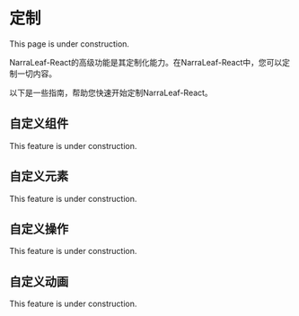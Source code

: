
# 定制

<Callout type="warning" emoji="⚠️">
    This page is under construction.
</Callout>

NarraLeaf-React的高级功能是其定制化能力。在NarraLeaf-React中，您可以定制一切内容。

以下是一些指南，帮助您快速开始定制NarraLeaf-React。

## 自定义组件

<Callout type="warning" emoji="⚠️">
    This feature is under construction.
</Callout>

## 自定义元素

<Callout type="warning" emoji="⚠️">
    This feature is under construction.
</Callout>

## 自定义操作

<Callout type="warning" emoji="⚠️">
    This feature is under construction.
</Callout>

## 自定义动画

<Callout type="warning" emoji="⚠️">
    This feature is under construction.
</Callout>
